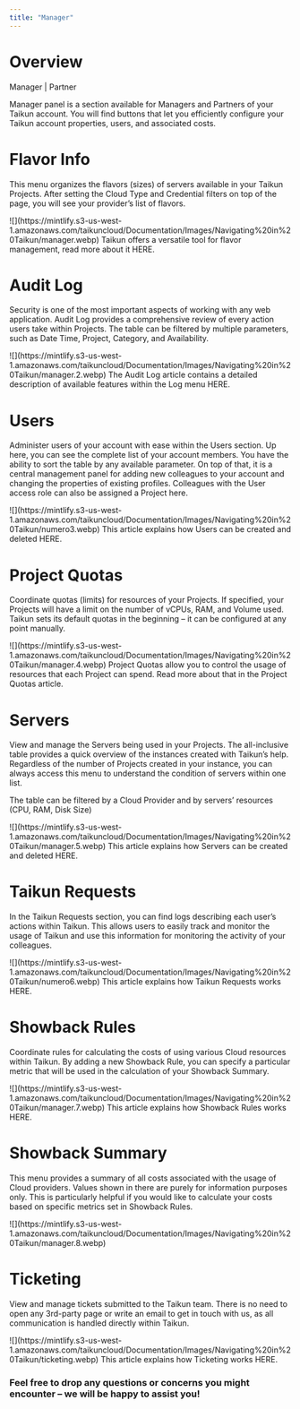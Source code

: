 ```yaml
---
title: "Manager"
---
```


# Overview

<Icon icon="user-tie" iconType="solid" /> Manager | <Icon icon="handshake" iconType="solid" /> Partner

Manager panel is a section available for Managers and Partners of your Taikun account. You will find buttons that let you efficiently configure your Taikun account properties, users, and associated costs.

# Flavor Info

This menu organizes the flavors (sizes) of servers available in your Taikun Projects. After setting the Cloud Type and Credential filters on top of the page, you will see your provider’s list of flavors.

<Frame caption="Flavor information">
  ![](https://mintlify.s3-us-west-1.amazonaws.com/taikuncloud/Documentation/Images/Navigating%20in%20Taikun/manager.webp)
</Frame>

<Card title="Flavor management" icon="list-check" horizontal={true} href="Documentation/Topics/Managing your Projects/Flavor Information.mdx">
  Taikun offers a versatile tool for flavor management, read more about it HERE.
</Card>

# Audit Log

Security is one of the most important aspects of working with any web application. Audit Log provides a comprehensive review of every action users take within Projects. The table can be filtered by multiple parameters, such as Date Time, Project, Category, and Availability.

<Frame caption="Audit Log">
  ![](https://mintlify.s3-us-west-1.amazonaws.com/taikuncloud/Documentation/Images/Navigating%20in%20Taikun/manager.2.webp)
</Frame>

<Card title="Audit Log" icon="list" horizontal={true} href="Documentation/Topics/Monitoring your Projects/Audit Log.mdx">
  The Audit Log article contains a detailed description of available features within the Log menu HERE.
</Card>

# Users

Administer users of your account with ease within the Users section. Up here, you can see the complete list of your account members. You have the ability to sort the table by any available parameter. On top of that, it is a central management panel for adding new colleagues to your account and changing the properties of existing profiles. Colleagues with the User access role can also be assigned a Project here.

<Frame caption="Users">
  ![](https://mintlify.s3-us-west-1.amazonaws.com/taikuncloud/Documentation/Images/Navigating%20in%20Taikun/numero3.webp)
</Frame>

<Card title="Users management" icon="user" horizontal={true} href="Documentation/Topics/Account Management/Add and Delete Users.mdx">
  This article explains how Users can be created and deleted HERE.
</Card>

# Project Quotas

Coordinate quotas (limits) for resources of your Projects. If specified, your Projects will have a limit on the number of vCPUs, RAM, and Volume used. Taikun sets its default quotas in the beginning – it can be configured at any point manually.

<Frame caption="Project quotas">
  ![](https://mintlify.s3-us-west-1.amazonaws.com/taikuncloud/Documentation/Images/Navigating%20in%20Taikun/manager.4.webp)
</Frame>

<Card title="Project Quotas" icon="angles-right" horizontal={true} href="Documentation/Topics/Monitoring your Projects/Project Quotas.mdx">
  Project Quotas allow you to control the usage of resources that each Project can spend. Read more about that in the Project Quotas article.
</Card>

# Servers

View and manage the Servers being used in your Projects. The all-inclusive table provides a quick overview of the instances created with Taikun’s help. Regardless of the number of Projects created in your instance, you can always access this menu to understand the condition of servers within one list.

The table can be filtered by a Cloud Provider and by servers’ resources (CPU, RAM, Disk Size)

<Frame caption="Servers">
  ![](https://mintlify.s3-us-west-1.amazonaws.com/taikuncloud/Documentation/Images/Navigating%20in%20Taikun/manager.5.webp)
</Frame>

<Card title="Servers" icon="server" horizontal={true} href="Documentation/Topics/Monitoring your Projects/Live Servers.mdx">
  This article explains how Servers can be created and deleted HERE.
</Card>

# Taikun Requests

In the Taikun Requests section, you can find logs describing each user’s actions within Taikun. This allows users to easily track and monitor the usage of Taikun and use this information for monitoring the activity of your colleagues.

<Frame caption="Taikun Requests">
  ![](https://mintlify.s3-us-west-1.amazonaws.com/taikuncloud/Documentation/Images/Navigating%20in%20Taikun/numero6.webp)
</Frame>

<Card title="Taikun Requests" icon="comment-dots" horizontal={true} href="Documentation/Topics/Monitoring your Projects/Taikun Requests.mdx">
  This article explains how Taikun Requests works HERE.
</Card>

# Showback Rules

Coordinate rules for calculating the costs of using various Cloud resources within Taikun. By adding a new Showback Rule, you can specify a particular metric that will be used in the calculation of your Showback Summary.

<Frame caption="Showback Rules">
  ![](https://mintlify.s3-us-west-1.amazonaws.com/taikuncloud/Documentation/Images/Navigating%20in%20Taikun/manager.7.webp)
</Frame>

<Card title="Showback Rules" icon="money-bill" horizontal={true} href="Documentation/Topics/Monitoring your Projects/Showback rules.mdx">
  This article explains how Showback Rules works HERE.
</Card>

# Showback Summary

This menu provides a summary of all costs associated with the usage of Cloud providers. Values shown in there are purely for information purposes only. This is particularly helpful if you would like to calculate your costs based on specific metrics set in Showback Rules.

<Frame caption="Showback Summary">
  ![](https://mintlify.s3-us-west-1.amazonaws.com/taikuncloud/Documentation/Images/Navigating%20in%20Taikun/manager.8.webp)
</Frame>

# Ticketing

View and manage tickets submitted to the Taikun team. There is no need to open any 3rd-party page or write an email to get in touch with us, as all communication is handled directly within Taikun.

<Frame caption="Ticketing">
  ![](https://mintlify.s3-us-west-1.amazonaws.com/taikuncloud/Documentation/Images/Navigating%20in%20Taikun/ticketing.webp)
</Frame>

<Card title="Ticketing" icon="ticket" horizontal={true} href="Documentation/Topics/Monitoring your Projects/Ticketing in Taikun.mdx">
  This article explains how Ticketing works HERE.
</Card>

### Feel free to drop any questions or concerns you might encounter – we will be happy to assist you!